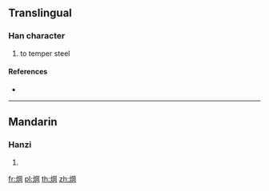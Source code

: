 {{character info/new}}
==Translingual==

===Han character===
{{Han char|rn=86|rad=火|as=08|sn=12|four=|canj=FBTU}}

# to temper steel

====References====
* {{Han ref|kx=0675.110|dkj=19148|hdz=32209.100|uh=7135|ud=28981}}

----

==Mandarin==

===Hanzi===
{{cmn-hanzi|pin=[[gàng]] ([[gang4]])|wg=kang<sup>4</sup>}}

# {{defn|lang=cmn|sort=火08}}

[[fr:焵]]
[[pl:焵]]
[[th:焵]]
[[zh:焵]]